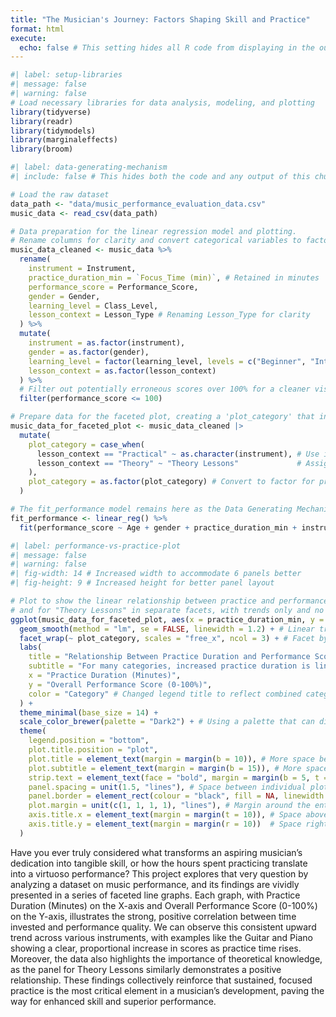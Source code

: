 ```yaml
---
title: "The Musician's Journey: Factors Shaping Skill and Practice"
format: html
execute:
  echo: false # This setting hides all R code from displaying in the output by default
---
```


```r
#| label: setup-libraries
#| message: false
#| warning: false
# Load necessary libraries for data analysis, modeling, and plotting
library(tidyverse)
library(readr)
library(tidymodels)
library(marginaleffects)
library(broom)
```

```r
#| label: data-generating-mechanism
#| include: false # This hides both the code and any output of this chunk from the final document

# Load the raw dataset
data_path <- "data/music_performance_evaluation_data.csv"
music_data <- read_csv(data_path)

# Data preparation for the linear regression model and plotting.
# Rename columns for clarity and convert categorical variables to factors.
music_data_cleaned <- music_data %>%
  rename(
    instrument = Instrument,
    practice_duration_min = `Focus_Time (min)`, # Retained in minutes
    performance_score = Performance_Score,
    gender = Gender,
    learning_level = Class_Level,
    lesson_context = Lesson_Type # Renaming Lesson_Type for clarity
  ) %>%
  mutate(
    instrument = as.factor(instrument),
    gender = as.factor(gender),
    learning_level = factor(learning_level, levels = c("Beginner", "Intermediate", "Advanced"), ordered = TRUE),
    lesson_context = as.factor(lesson_context)
  ) %>%
  # Filter out potentially erroneous scores over 100% for a cleaner visualization
  filter(performance_score <= 100)

# Prepare data for the faceted plot, creating a 'plot_category' that includes instruments and Theory
music_data_for_faceted_plot <- music_data_cleaned |>
  mutate(
    plot_category = case_when(
      lesson_context == "Practical" ~ as.character(instrument), # Use instrument name for practical lessons
      lesson_context == "Theory" ~ "Theory Lessons"             # Assign "Theory Lessons" for theory lessons
    ),
    plot_category = as.factor(plot_category) # Convert to factor for proper faceting and coloring
  )

# The fit_performance model remains here as the Data Generating Mechanism
fit_performance <- linear_reg() %>%
  fit(performance_score ~ Age + gender + practice_duration_min + instrument, data = music_data_cleaned)
```

```r
#| label: performance-vs-practice-plot
#| message: false
#| warning: false
#| fig-width: 14 # Increased width to accommodate 6 panels better
#| fig-height: 9 # Increased height for better panel layout

# Plot to show the linear relationship between practice and performance for each instrument
# and for "Theory Lessons" in separate facets, with trends only and no individual data points.
ggplot(music_data_for_faceted_plot, aes(x = practice_duration_min, y = performance_score, color = plot_category)) +
  geom_smooth(method = "lm", se = FALSE, linewidth = 1.2) + # Linear trend line without confidence interval, no dots
  facet_wrap(~ plot_category, scales = "free_x", ncol = 3) + # Facet by the new plot_category
  labs(
    title = "Relationship Between Practice Duration and Performance Score",
    subtitle = "For many categories, increased practice duration is linked to improved performance, emphasizing the value of dedicated training in musical skill development.",
    x = "Practice Duration (Minutes)",
    y = "Overall Performance Score (0-100%)",
    color = "Category" # Changed legend title to reflect combined categories
  ) +
  theme_minimal(base_size = 14) +
  scale_color_brewer(palette = "Dark2") + # Using a palette that can distinguish 6 categories well
  theme(
    legend.position = "bottom",
    plot.title.position = "plot",
    plot.title = element_text(margin = margin(b = 10)), # More space below main title
    plot.subtitle = element_text(margin = margin(b = 15)), # More space below subtitle
    strip.text = element_text(face = "bold", margin = margin(b = 5, t = 5)), # Space around facet titles
    panel.spacing = unit(1.5, "lines"), # Space between individual plot panels
    panel.border = element_rect(colour = "black", fill = NA, linewidth = 0.5), # Added simple black borders to panels
    plot.margin = unit(c(1, 1, 1, 1), "lines"), # Margin around the entire plot area
    axis.title.x = element_text(margin = margin(t = 10)), # Space above x-axis title
    axis.title.y = element_text(margin = margin(r = 10))  # Space right of y-axis title
  )
```

Have you ever truly considered what transforms an aspiring musician's dedication into tangible skill, or how the hours spent practicing translate into a virtuoso performance? This project explores that very question by analyzing a dataset on music performance, and its findings are vividly presented in a series of faceted line graphs. Each graph, with Practice Duration (Minutes) on the X-axis and Overall Performance Score (0-100%) on the Y-axis, illustrates the strong, positive correlation between time invested and performance quality. We can observe this consistent upward trend across various instruments, with examples like the Guitar and Piano showing a clear, proportional increase in scores as practice time rises. Moreover, the data also highlights the importance of theoretical knowledge, as the panel for Theory Lessons similarly demonstrates a positive relationship. These findings collectively reinforce that sustained, focused practice is the most critical element in a musician's development, paving the way for enhanced skill and superior performance.
